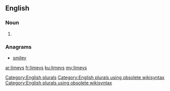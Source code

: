 ==English==

===Noun===
{{head|en}}

# {{plural of|limey}}

===Anagrams===
* [[smiley#English|smiley]]

[[Category:English plurals]][[Category:English plurals using obsolete wikisyntax]][[Category:English plurals using obsolete wikisyntax]]

[[ar:limeys]]
[[fr:limeys]]
[[ku:limeys]]
[[my:limeys]]